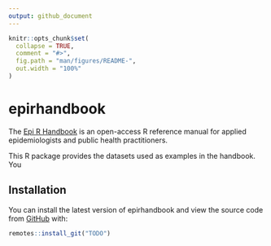 ```yaml
---
output: github_document
---
```


```r
knitr::opts_chunk$set(
  collapse = TRUE,
  comment = "#>",
  fig.path = "man/figures/README-",
  out.width = "100%"
)
```

# epirhandbook

<!-- badges: start -->
<!-- badges: end -->

The [Epi R Handbook](https://epirhandbook.com/index.html) is an open-access R reference manual for applied epidemiologists and public health practitioners.

This R package provides the datasets used as examples in the handbook. You

## Installation

You can install the latest version of epirhandbook and view the source code from [GitHub](TODO) with:

``` r
remotes::install_git("TODO")
```

